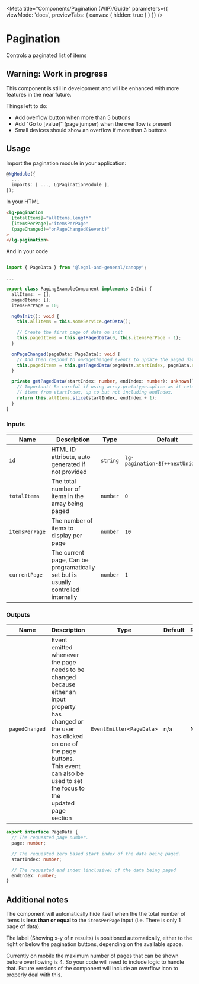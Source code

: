 
<Meta title="Components/Pagination (WIP)/Guide" parameters={{ viewMode: 'docs', previewTabs: { canvas: { hidden: true } } }} />

# Pagination

<p class="standfirst">Controls a paginated list of items</p>

## Warning: Work in progress

This component is still in development and will be enhanced with more features in the near future.

Things left to do:

- Add overflow button when more than 5 buttons 
- Add "Go to [value]" (page jumper) when the overflow is present
- Small devices should show an overflow if more than 3 buttons

## Usage

Import the pagination module in your application:

```typescript
@NgModule({
  ...
  imports: [ ..., LgPaginationModule ],
});
```

In your HTML
```html
<lg-pagination
  [totalItems]="allItems.length"
  [itemsPerPage]="itemsPerPage"
  (pageChanged)="onPageChanged($event)"
>
</lg-pagination>
```

And in your code
```typescript

import { PageData } from '@legal-and-general/canopy';

...

export class PagingExampleComponent implements OnInit {
  allItems: = [];
  pagedItems: [];
  itemsPerPage = 10;

  ngOnInit(): void {
    this.allItems = this.someService.getData();

    // Create the first page of data on init
    this.pagedItems = this.getPagedData(0, this.itemsPerPage - 1);
  }

  onPageChanged(pageData: PageData): void {
    // And then respond to onPageChanged events to update the paged data
    this.pagedItems = this.getPagedData(pageData.startIndex, pageData.endIndex)
  }

  private getPagedData(startIndex: number, endIndex: number): unknown[] {
    // Important! Be careful if using array.prototype.splice as it returns
    // items from startIndex, up to but not including endIndex.
    return this.allItems.slice(startIndex, endIndex + 1);
  }
}
```

### Inputs

| Name           | Description                                                                        | Type      | Default                           | Required |
|----------------|------------------------------------------------------------------------------------|-----------|-----------------------------------|----------|
| `id`           | HTML ID attribute, auto generated if not provided                                  | `string`  | `lg-pagination-${++nextUniqueId}` | No       |
| `totalItems`   | The total number of items in the array being paged                                 | `number`  | `0`                               | No       |
| `itemsPerPage` | The number of items to display per page                                            | `number`  | `10`                              | No       |
| `currentPage`  | The current page, Can be programatically set but is usually controlled internally  | `number ` | `1`                               | No       |

### Outputs

| Name   | Description                             | Type                  | Default | Required |
|--------|-----------------------------------------|-----------------------|---------|----------|
| `pagedChanged` | Event emitted whenever the page needs to be changed because either an input property has changed or the user has clicked on one of the page buttons. This event can also be used to set the focus to the updated page section | `EventEmitter<PageData>` | n/a     | No       |


```typescript
export interface PageData {
  // The requested page number.
  page: number;

  // The requested zero based start index of the data being paged.
  startIndex: number;

  // The requested end index (inclusive) of the data being paged
  endIndex: number;
}
```

## Additional notes
The component will automatically hide itself when the the total number of items is **less than or equal to** the `itemsPerPage` input (i.e. There is only 1 page of data).

The label (Showing x-y of n results) is positioned automatically, either to the right or below the pagination buttons, depending on the available space.

Currently on mobile the maximum number of pages that can be shown before overflowing is 4. So your code will need to include logic to handle that. Future versions of the component will include an overflow icon to properly deal with this.

<Feedback />

